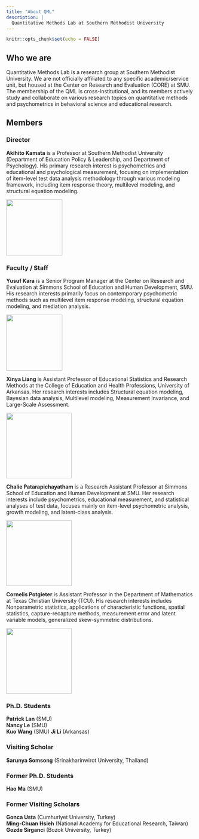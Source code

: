 ```yaml
---
title: "About QML"
description: |
  Quantitative Methods Lab at Southern Methodist University
---
```


```r
knitr::opts_chunk$set(echo = FALSE)
```

## Who we are
Quantitative Methods Lab is a research group at Southern Methodist University. We are not officially affiliated to any specific academic/service unit, but housed at the Center on Research and Evaluation (CORE) at SMU. The membership of the QML is cross-institutional, and its members actively study and collaborate on various research topics on quantitative methods and psychometrics in behavioral science and educational research. 

## Members
### Director
**Akihito Kamata** is a Professor at Southern Methodist University (Department of Education Policy & Leadership, and Department of Psychology). His primary research interest is psychometrics and educational and psychological measurement, focusing on implementation of item-level test data analysis methodology through various modeling framework, including item response theory, multilevel modeling, and structural equation modeling.  

<aside>
![](https://www.smu.edu/-/media/Site/Simmons/Research/CORE/Team/25985D_095_Kamata-2.jpg?h=208&la=en&w=208&hash=8BAE4AAE98C979C25E377B0F76C503C2){width=150}
</aside>

### Faculty / Staff
**Yusuf Kara** is a Senior Program Manager at the Center on Research and Evaluation at Simmons School of Education and Human Development, SMU. His research interests primarily focus on contemporary psychometric methods such as multilevel item response modeling, structural equation modeling, and mediation analysis.  

<aside>
![](https://www.smu.edu/simmons/Research/CORE/~/media/Site/Simmons/Research/CORE/Team/YKara_416x416){width=150}
</aside>

**Xinya Liang** is Assistant Professor of Educational Statistics and Research Methods at the College of Education and Health Professions, University of Arkansas. Her research interests includes Structural equation modeling, Bayesian data analysis, Multilevel modeling, Measurement Invariance, and Large-Scale Assessment. 

<aside>
![](https://campusdata.uark.edu/resources/images/FacultyStaffProfile/xl014.jpg){height=175}
</aside>

**Chalie Patarapichayatham** is a Research Assistant Professor at Simmons School of Education and Human Development at SMU. Her research interests include psychometrics, educational measurement, and statistical analyses of test data, focuses mainly on item-level psychometric analysis, growth modeling, and latent-class analysis. 

<aside>
![](https://www.smu.edu/-/media/Site/Simmons/AboutUs/Directory/EducationPolicyLeadership/Chalie-Patarapichayatham.jpg?h=375&la=en&w=250&hash=628B3D31525F897AD6F9DFC9E0F7EC11){height=175}
</aside>

**Cornelis Potgieter** is Assistant Professor in the Department of Mathematics at Texas Christian University (TCU). His research interests includes Nonparametric statistics, applications of characteristic functions, spatial statistics, capture-recapture methods, measurement error and latent variable models, generalized skew-symmetric distributions.  

<aside>
![](https://www.smu.edu/-/media/Site/Dedman/Departments/Statistics/NelisPotgieter2.JPG?h=180&la=en&w=120&hash=CAF595AB7018B78418FD3E6C922716E7){height=175}
</aside>

### Ph.D. Students
**Patrick Lan** (SMU)  
**Nancy Le** (SMU)  
**Kuo Wang** (SMU)
**Ji Li** (Arkansas)  

### Visiting Scholar
**Sarunya Somsong** (Srinakharinwirot University, Thailand)

### Former Ph.D. Students
**Hao Ma** (SMU)  

### Former Visiting Scholars
**Gonca Usta** (Cumhuriyet University, Turkey)  
**Ming-Chuan Hsieh** (National Academy for Educational Research, Taiwan)  
**Gozde Sirganci** (Bozok University, Turkey)
